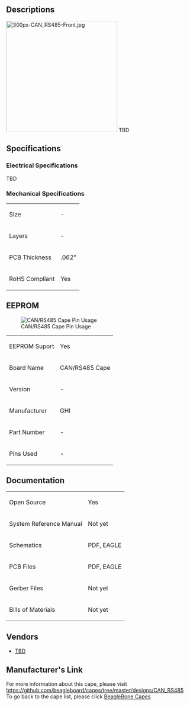 ==Descriptions==
[[File:300px-CAN_RS485-Front.jpg|right|border|300px|link=|alt=CAN/RS485 Cape]]
TBD


==Specifications==

===Electrical Specifications===
TBD


===Mechanical Specifications===
{|class="wikitable"
|Size
| -
|-
|Layers
| -
|-
|PCB Thickness
|.062"
|-
|RoHS Compliant
|Yes
|}


==EEPROM==
[[File:Pin-CAN_RS485.jpg|right|link=|CAN/RS485 Cape Pin Usage]]
{|class="wikitable"
|EEPROM Suport
|Yes
|-
|Board Name
|CAN/RS485 Cape
|-
|Version
| -
|-
|Manufacturer
|GHI
|-
|Part Number
| -
|-
|Pins Used
| -
|}


==Documentation==
{|class="wikitable"
|Open Source
|Yes
|-
|System Reference Manual
|Not yet
|-
|Schematics
|PDF, EAGLE
|-
|PCB Files
|PDF, EAGLE
|-
|Gerber Files
|Not yet
|-
|Bills of Materials
|Not yet
|}



==Vendors==
* [https://TBD TBD]


==Manufacturer's Link==
For more information about this cape, please visit https://github.com/beagleboard/capes/tree/master/designs/CAN_RS485 <br />

To go back to the cape list, please click [http://elinux.org/Beagleboard:BeagleBone_Capes BeagleBone Capes]
